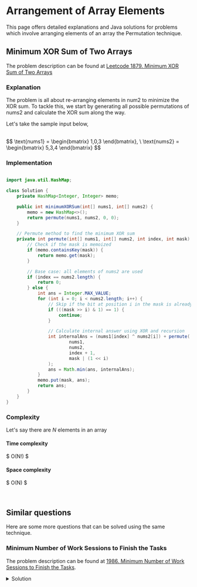 

# Arrangement of Array Elements

This page offers detailed explanations and Java solutions for problems which involve arranging elements of an array the Permutation technique.


## Minimum XOR Sum of Two Arrays

The problem description can be found at [Leetcode 1879. Minimum XOR Sum of Two Arrays](https://leetcode.com/problems/minimum-xor-sum-of-two-arrays/description/)



### Explanation 

The problem is all about re-arranging elements in num2 to minimize the XOR sum. To tackle this, we start by generating all possible permutations of nums2 and calculate the XOR sum along the way.


Let's take the sample input below,

<br />
$$
\text{nums1} = \begin{bmatrix}
1,0,3
\end{bmatrix}, 
\ \text{nums2} = \begin{bmatrix}
5,3,4
\end{bmatrix}
$$
<br />


### Implementation
<Tabs>
  <TabItem value="Java" label="Java" default>

```java

import java.util.HashMap;

class Solution {
    private HashMap<Integer, Integer> memo;

    public int minimumXORSum(int[] nums1, int[] nums2) {
        memo = new HashMap<>();
        return permute(nums1, nums2, 0, 0);
    }

    // Permute method to find the minimum XOR sum
    private int permute(int[] nums1, int[] nums2, int index, int mask) {
        // Check if the mask is memoized
        if (memo.containsKey(mask)) {
            return memo.get(mask);
        }

        // Base case: all elements of nums2 are used
        if (index == nums2.length) {
            return 0;
        } else {
            int ans = Integer.MAX_VALUE;
            for (int i = 0; i < nums2.length; i++) {
                // Skip if the bit at position i in the mask is already set
                if (((mask >> i) & 1) == 1) {
                    continue;
                }

                // Calculate internal answer using XOR and recursion
                int internalAns = (nums1[index] ^ nums2[i]) + permute(
                        nums1,
                        nums2,
                        index + 1,
                        mask | (1 << i)
                );
                ans = Math.min(ans, internalAns);
            }
            memo.put(mask, ans);
            return ans;
        }
    }
}
```
</TabItem>
</Tabs>








### Complexity 

Let's say there are $N$ elements in an array

#### Time complexity 
$
O(N!)
$

#### Space complexity
$
O(N)
$






<br />

## Similar questions

Here are some more questions that can be solved using the same technique.

### Minimum Number of Work Sessions to Finish the Tasks

The problem description can be found at [1986. Minimum Number of Work Sessions to Finish the Tasks](https://leetcode.com/problems/minimum-number-of-work-sessions-to-finish-the-tasks/description/).


<details>
  <summary>Solution</summary>

<Tabs>
  <TabItem value="Java" label="Java" default>

```java
import java.util.HashMap;

class Solution {
    private HashMap<String, Integer> memo;

    public int minSessions(int[] tasks, int sessionTime) {
        memo = new HashMap<>();
        return permute(tasks, 0, sessionTime, 0);
    }

    // Function to calculate the minimum sessions needed
    private int permute(int[] tasks, int currentSession, int sessionTime, 
      int mask) {
        String key = currentSession + " " + mask;

        // If all tasks are completed, return 1 session
        if (mask == (1 << tasks.length) - 1) {
            return 1;
        } else if (memo.containsKey(key)) { 
            // If memoization contains the calculated result, return the value
            return memo.get(key);
        } else {
            int res = Integer.MAX_VALUE;

            // Iterate through each task to find the minimum sessions required
            for (int i = 0; i < tasks.length; i++) {
                if (((mask >> i) & 1) == 1) {
                    continue; // Skip if task is completed
                }

                // If the current session time plus the task 
                // time exceeds the session time limit
                if (currentSession + tasks[i] > sessionTime) {
                    res = Math.min(
                            res,
                            1 + permute(
                              	  tasks,
                                  // Start a new session with the current task
                                  tasks[i], 
                                  sessionTime,
                                  mask | (1 << i)
                            )
                    );
                } else {
                    // Continue the current session with the current task
                    res = Math.min(
                            res,
                            permute(tasks,
                              currentSession + tasks[i],
                              sessionTime,
                              mask | (1 << i)
                            )
                    );
                }
            }

            // Store the calculated result in memoization
            memo.put(key, res);
            return res;
        }
    }
}
```
</TabItem>
</Tabs>
</details>
